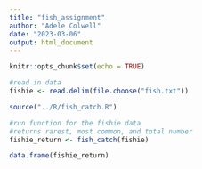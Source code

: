```yaml
---
title: "fish_assignment"
author: "Adele Colwell"
date: "2023-03-06"
output: html_document
---
```


```r
knitr::opts_chunk$set(echo = TRUE)
```

```r
#read in data
fishie <- read.delim(file.choose("fish.txt"))
```

```r
source("../R/fish_catch.R")
```


```r
#run function for the fishie data 
#returns rarest, most common, and total number 
fishie_return <- fish_catch(fishie)

data.frame(fishie_return)
```


